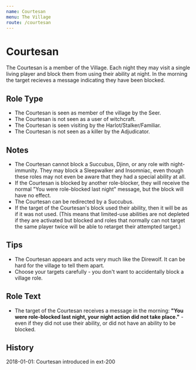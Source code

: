 ```yaml
---
name: Courtesan
menu: The Village
route: /courtesan
---
```


# Courtesan

The Courtesan is a member of the Village. Each night they may visit a single living player and block them from using their ability at night. In the morning the target recieves a message indicating they have been blocked.

## Role Type

- The Courtesan is seen as member of the village by the Seer.
- The Courtesan is not seen as a user of witchcraft.
- The Courtesan is seen visiting by the Harlot/Stalker/Familiar.
- The Courtesan is not seen as a killer by the Adjudicator.

## Notes

- The Courtesan cannot block a Succubus, Djinn, or any role with night-immunity. They may block a Sleepwalker and Insomniac, even though these roles may not even be aware that they had a special ability at all.
- If the Courtesan is blocked by another role-blocker, they will receive the normal "You were role-blocked last night" message, but the block will have no effect.
- The Courtesan can be redirected by a Succubus.
- If the target of the Courtesan's block used their ability, then it will be as if it was not used. (This means that limited-use abilities are not depleted if they are activated but blocked and roles that normally can not target the same player twice will be able to retarget their attempted target.)

## Tips

- The Courtesan appears and acts very much like the Direwolf. It can be hard for the village to tell them apart.
- Choose your targets carefully - you don't want to accidentally block a village role.

## Role Text

- The target of the Courtesan receives a message in the morning: **"You were role-blocked last night, your night action did not take place."** - even if they did not use their ability, or did not have an ability to be blocked.

## History

2018-01-01: Courtesan introduced in ext-200
